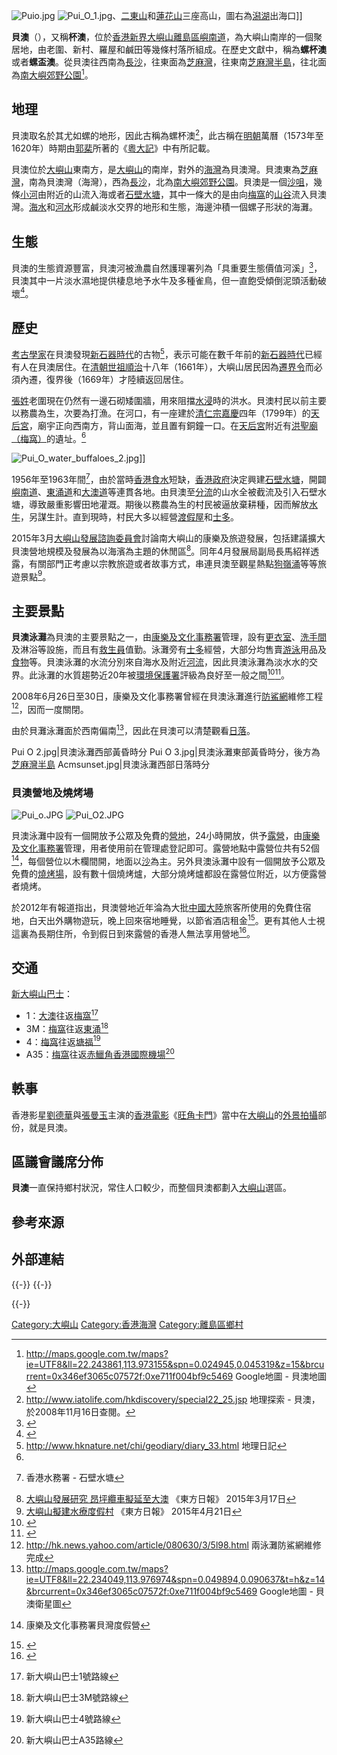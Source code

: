 {{Coord|22.2427|113.9768|type:landmark_region:HK|display=title}}

[[File:Puio.jpg|thumb]]
[[File:Pui_O_1.jpg|thumb]]、[[二東山|二東山]]和[[蓮花山_(大嶼山)|蓮花山]]三座高山，圖右為[[潟湖|潟湖]]出海口]]

'''貝澳'''（{{lang-en|Pui O}}），又稱'''杯澳'''，位於[[香港|香港]][[新界|新界]][[大嶼山|大嶼山]][[離島區|離島區]][[嶼南道|嶼南道]]，為大嶼山南岸的一個聚居地，由老圍、新村、羅屋和鹹田等幾條村落所組成。在歷史文獻中，稱為'''螺杯澳'''或者'''螺盃澳'''。從貝澳往西南為[[長沙_(香港)|長沙]]，往東面為[[芝麻灣|芝麻灣]]，往東南[[芝麻灣半島|芝麻灣半島]]，往北面為[[南大嶼郊野公園|南大嶼郊野公園]]<ref>http://maps.google.com.tw/maps?ie=UTF8&ll=22.243861,113.973155&spn=0.024945,0.045319&z=15&brcurrent=0x346ef3065c07572f:0xe711f004bf9c5469 {{Wayback|url=http://maps.google.com.tw/maps?ie=UTF8&ll=22.243861,113.973155&spn=0.024945,0.045319&z=15&brcurrent=0x346ef3065c07572f:0xe711f004bf9c5469 |date=20200328222039 }} Google地圖 - 貝澳地圖</ref>。

==地理==
貝澳取名於其尤如螺的地形，因此古稱為螺杯澳<ref name="地理探索">http://www.iatolife.com/hkdiscovery/special22_25.jsp {{Wayback|url=http://www.iatolife.com/hkdiscovery/special22_25.jsp |date=20080927011134 }} 地理探索 - 貝澳，於2008年11月16日查閱。</ref>，此古稱在[[明朝|明朝]]萬曆（1573年至1620年）時期由[[郭棐|郭棐]]所著的《[[粵大記|粵大記]]》中有所記載。

貝澳位於[[大嶼山|大嶼山]]東南方，是[[大嶼山|大嶼山]]的南岸，對外的[[海灣|海灣]]為貝澳灣。貝澳東為[[芝麻灣|芝麻灣]]，南為貝澳灣（海灣），西為[[長沙_(香港)|長沙]]，北為[[南大嶼郊野公園|南大嶼郊野公園]]。貝澳是一個[[沙咀|沙咀]]，幾條[[河|小河]]由附近的山流入海或者[[石壁水塘|石壁水塘]]，其中一條大的是由向[[梅窩|梅窩]]的[[谷地|山谷]]流入貝澳灣。[[海水|海水]]和[[河水|河水]]形成鹹淡水交界的地形和生態，海邊沖積一個螺子形狀的海灘。

==生態==
貝澳的生態資源豐富，貝澳河被漁農自然護理署列為「具重要生態價值河溪」<ref>{{cite news | title = 具重要生態價值河溪 | date = 2011-07-21 | url = http://www.afcd.gov.hk/tc_chi/conservation/con_wet/streams_rivers_hk/Con_NSR/Ecologically_Important_Streams.html | work = 漁農自然護理署 | quote =  | accessdate = 2012-09-18 | archive-date = 2019-10-18 | archive-url = https://web.archive.org/web/20191018134558/https://www.afcd.gov.hk/tc_chi/conservation/con_wet/streams_rivers_hk/Con_NSR/Ecologically_Important_Streams.html | dead-url = no }}</ref>，貝澳其中一片淡水濕地提供棲息地予水牛及多種雀鳥，但一直飽受傾倒泥頭活動破壞<ref>{{cite news | title = 拒絕立法監管 私地處處堆填　政府空談保育貝澳變垃圾崗 | date = 2008-05-11 | url = http://the-sun.on.cc/channels/news/20080511/20080511032608_0000.html | work = 太陽報 | quote =  | accessdate = 2012-09-18 | archive-date = 2016-03-04 | archive-url = https://web.archive.org/web/20160304211527/http://the-sun.on.cc/channels/news/20080511/20080511032608_0000.html | dead-url = no }}</ref>。

==歷史==
[[考古學家|考古學家]]在貝澳發現[[新石器時代|新石器時代]]的古物<ref>http://www.hknature.net/chi/geodiary/diary_33.html {{Wayback|url=http://www.hknature.net/chi/geodiary/diary_33.html |date=20081120024810 }} 地理日記</ref>，表示可能在數千年前的[[新石器時代|新石器時代]]已經有人在貝澳居住。在[[清朝|清朝]][[順治帝|世祖順治]]十八年（1661年），大嶼山居民因為[[遷界令|遷界令]]而必須內遷，復界後（1669年）才陸續返回居住。

[[張姓|張姓]]老圍現在仍然有一邊石砌矮圍牆，用來阻擋[[洪灾|水浸]]時的洪水。貝澳村民以前主要以務農為生，次要為打漁。在河口，有一座建於[[清|清]][[嘉慶|仁宗嘉慶]]四年（1799年）的[[天后宮|天后宮]]，廟宇正向西南方，背山面海，並且置有銅鐘一口。在[[天后宮|天后宮]]附近有[[洪聖廟|洪聖廟 （梅窩）]]的遺址。<ref name="地理探索"/>

[[File:Pui_O_water_buffaloes_2.jpg|thumb]]]]

1956年至1963年間<ref>{{cite web |url=http://www.wsd.gov.hk/tc/html/edu/fish/sp_rev.htm |title=存档副本 |accessdate=2008-11-15 |deadurl=yes |archiveurl=https://web.archive.org/web/20081113130617/http://www.wsd.gov.hk/tc/html/edu/fish/sp_rev.htm |archivedate=2008-11-13 }} 香港水務署 - 石壁水塘</ref>，由於當時[[香港食水|香港食水]]短缺，[[香港殖民地時期#香港政府|香港政府]]決定興建[[石壁水塘|石壁水塘]]，開闢[[嶼南道|嶼南道]]、[[東涌道|東涌道]]和[[大澳道|大澳道]]等連貫各地。由貝澳至[[分流|分流]]的山水全被截流及引入石壁水塘，導致嚴重影響田地灌溉。期後以務農為生的村民被逼放棄耕種，因而解放[[水牛|水牛]]，另謀生計。直到現時，村民大多以經營[[渡假屋|渡假屋]]和[[士多|士多]]。

2015年3月[[大嶼山發展諮詢委員會|大嶼山發展諮詢委員會]]討論南大嶼山的康樂及旅遊發展，包括建議擴大貝澳營地規模及發展為以海濱為主題的休閒區<ref>[http://orientaldaily.on.cc/cnt/news/20150317/00176_037.html 大嶼山發展研究 昂坪纜車擬延至大澳] {{Wayback|url=http://orientaldaily.on.cc/cnt/news/20150317/00176_037.html |date=20150320180713 }} 《東方日報》 2015年3月17日</ref>。同年4月發展局副局長馬紹祥透露，有關部門正考慮以宗教旅遊或者故事方式，串連貝澳至觀星熱點[[狗嶺涌|狗嶺涌]]等等旅遊景點<ref>[http://orientaldaily.on.cc/cnt/news/20150421/00176_030.html 大嶼山擬建水療度假村] {{Wayback|url=http://orientaldaily.on.cc/cnt/news/20150421/00176_030.html |date=20190609161826 }} 《東方日報》 2015年4月21日</ref>。

== 主要景點 ==
'''貝澳泳灘'''為貝澳的主要景點之一，由[[康樂及文化事務署|康樂及文化事務署]]管理，設有[[更衣室|更衣室]]、[[洗手間|洗手間]]及淋浴等設施，而且有[[救生員|救生員]]值勤。泳灘旁有[[士多|士多]]經營，大部分均售賣[[游泳|游泳]]用品及[[食物|食物]]等。貝澳泳灘的水流分別來自海水及附近[[河流|河流]]，因此貝澳泳灘為淡水水的交界。此泳灘的水質趨勢近20年被[[環境保護署|環境保護署]]評級為良好至一般之間<ref>{{Cite web |url=http://www3.news.gov.hk/isd/ebulletin/tc/category/environment/070824/html/070824tc04001.htm |title=香港政府新聞網 - 舂坎角貝澳泳灘水質轉好 |access-date=2008-11-15 |archive-date=2009-04-30 |archive-url=https://web.archive.org/web/20090430131156/http://www3.news.gov.hk/isd/ebulletin/tc/category/environment/070824/html/070824tc04001.htm |dead-url=yes }}</ref><ref>{{Cite web |url=http://www.epd.gov.hk/epd/tc_chi/environmentinhk/water/beach_quality/bwq_current_i_po.html |title=環境保護署 |access-date=2008-11-15 |archive-date=2008-11-20 |archive-url=https://web.archive.org/web/20081120081702/http://www.epd.gov.hk/epd/tc_chi/environmentinhk/water/beach_quality/bwq_current_i_po.html |dead-url=yes }}</ref>。

2008年6月26日至30日，康樂及文化事務署曾經在貝澳泳灘進行[[防鯊網|防鯊網]]維修工程<ref>http://hk.news.yahoo.com/article/080630/3/5l98.html 兩泳灘防鯊網維修完成</ref>，因而一度關閉。

由於貝灘泳灘面於西南偏南<ref>http://maps.google.com.tw/maps?ie=UTF8&ll=22.234049,113.976974&spn=0.049894,0.090637&t=h&z=14&brcurrent=0x346ef3065c07572f:0xe711f004bf9c5469 {{Wayback|url=http://maps.google.com.tw/maps?ie=UTF8&ll=22.234049,113.976974&spn=0.049894,0.090637&t=h&z=14&brcurrent=0x346ef3065c07572f:0xe711f004bf9c5469 |date=20200328074721 }} Google地圖 - 貝澳衛星圖</ref>，因此在貝澳可以清楚觀看[[日落|日落]]。

<gallery mode=packed heights=120px style="text-align:left">
Pui O 2.jpg|貝澳泳灘西部黃昏時分
Pui O 3.jpg|貝澳泳灘東部黃昏時分，後方為[[芝麻灣半島|芝麻灣半島]]
Acmsunset.jpg|貝澳泳灘西部日落時分
</gallery>

===貝澳營地及燒烤場===
[[File:Pui_o.JPG|thumb]]
[[File:Pui_O2.JPG|thumb]]

貝澳泳灘中設有一個開放予公眾及免費的[[營地|營地]]，24小時開放，供予[[露營|露營]]，由[[康樂及文化事務署|康樂及文化事務署]]管理，用者使用前在管理處登記即可。露營地點中露營位共有52個<ref>{{cite web |url=http://www.lcsd.gov.hk/camp/b5/p_ng_po.php |title=存档副本 |accessdate=2008-11-15 |deadurl=yes |archiveurl=https://web.archive.org/web/20081121070005/http://www.lcsd.gov.hk/camp/b5/p_ng_po.php |archivedate=2008-11-21 }} 康樂及文化事務署貝灣度假營</ref>，每個營位以木欄間開，地面以[[沙|沙]]為主。另外貝澳泳灘中設有一個開放予公眾及免費的[[燒烤場|燒烤場]]，設有數十個燒烤爐，大部分燒烤爐都設在露營位附近，以方便露營者燒烤。

於2012年有報道指出，貝澳營地近年淪為大批[[中國大陸|中國大陸]]旅客所使用的免費住宿地，白天出外購物遊玩，晚上回來宿地睡覺，以節省酒店租金<ref>{{cite news | title = 白天「濕平」 夜晚露營 自由行霸住 | date = 2012-07-09 | url = http://news.hkheadline.com/dailynews/content_hk/2012/07/09/197883.asp | work = 頭條日報 | quote =  | accessdate = 2012-08-29 | archive-date = 2012-11-01 | archive-url = https://web.archive.org/web/20121101115126/http://news.hkheadline.com/dailynews/content_hk/2012/07/09/197883.asp | dead-url = no }}</ref>。更有其他人士視這裏為長期住所，令到假日到來露營的香港人無法享用營地<ref>{{cite news | title = 貝澳營地淪免費酒店 區議員促康文署正視 | date = 2012-07-10 | url = http://news.hkheadline.com/dailynews/content_hk/2012/07/10/198058.asp | work = 頭條日報 | quote =  | accessdate = 2012-08-29 | archive-date = 2012-07-15 | archive-url = https://web.archive.org/web/20120715070953/http://news.hkheadline.com/dailynews/content_hk/2012/07/10/198058.asp | dead-url = no }}</ref>。

==交通==
;[[新大嶼山巴士|新大嶼山巴士]]：
*1：[[大澳|大澳]]往返[[梅窩|梅窩]]<ref>{{cite web |url=http://www.newlantaobus.com/road_1.htm |title=存档副本 |accessdate=2008-11-15 |deadurl=yes |archiveurl=https://web.archive.org/web/20081024232726/http://www.newlantaobus.com/road_1.htm |archivedate=2008-10-24 }} 新大嶼山巴士1號路線</ref>
*3M：[[梅窩|梅窩]]往返[[東涌_(香港)|東涌]]<ref>{{cite web |url=http://www.newlantaobus.com/road_3M.htm |title=存档副本 |accessdate=2008-11-15 |deadurl=yes |archiveurl=https://web.archive.org/web/20081103163100/http://www.newlantaobus.com/road_3M.htm |archivedate=2008-11-03 }} 新大嶼山巴士3M號路線</ref>
*4：[[梅窩|梅窩]]往返[[塘福|塘福]]<ref>{{cite web |url=http://www.newlantaobus.com/road_4.htm |title=存档副本 |accessdate=2008-11-15 |deadurl=yes |archiveurl=https://web.archive.org/web/20071029174322/http://www.newlantaobus.com/road_4.htm |archivedate=2007-10-29 }} 新大嶼山巴士4號路線</ref>
*A35：[[梅窩|梅窩]]往返[[赤鱲角|赤鱲角]][[香港國際機場|香港國際機場]]<ref>{{cite web |url=http://www.newlantaobus.com/road_A35.htm |title=存档副本 |accessdate=2008-11-15 |deadurl=yes |archiveurl=https://web.archive.org/web/20081021105640/http://www.newlantaobus.com/road_A35.htm |archivedate=2008-10-21 }} 新大嶼山巴士A35路線</ref>

== 軼事 ==
香港影星[[劉德華|劉德華]]與[[張曼玉|張曼玉]]主演的[[香港電影|香港電影]]《[[旺角卡門|旺角卡門]]》當中在[[大嶼山|大嶼山]]的[[外景拍攝|外景拍攝]]部份，就是貝澳。

==區議會議席分佈==
'''貝澳'''一直保持鄉村狀況，常住人口較少，而整個貝澳都劃入[[大嶼山_(選區)|大嶼山]]選區。

==參考來源==
{{reflist|30em}}

==外部連結==
{{commonscat-inline|Pui O}}

{{-}}
{{離島區}}
{{-}}
{{Geographic Location (8-way)
 | 西北 = [[二東山|二東山]]
 | 北 = [[蓮花山_(大嶼山)|蓮花山]]
 | 東北 = [[南山_(大嶼山)|南山]]、[[梅窩|梅窩]]
 | 西 = [[䃟石灣_(南大嶼山)|䃟石灣]]、[[長沙_(香港)|長沙]]
 | 中央 = 貝澳
 | 東 = [[芝麻灣|芝麻灣]]
 | 西南 = [[貝澳灣|貝澳灣]]
 | 南 =[[貝澳灣|貝澳灣]] 
 | 東南 = [[芝麻灣半島|芝麻灣半島]]
}}

{{-}}
{{香港海灘}}

[[Category:大嶼山|Category:大嶼山]]
[[Category:香港海灣|Category:香港海灣]]
[[Category:離島區鄉村|Category:離島區鄉村]]